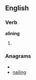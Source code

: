 ==English==
===Verb===
'''alining'''
# {{present participle of|[[aline]]}}

===Anagrams===
* {{alphagram|agiilnn}}
* [[nailing#English|nailing]]